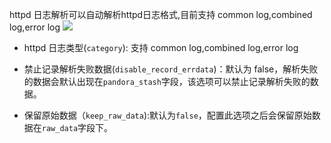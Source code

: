 httpd 日志解析可以自动解析httpd日志格式,目前支持 common log,combined log,error log
![](https://dn-odum9helk.qbox.me/FlNAbkQdkL61BbNC7n0be2lCsPM5)

* httpd 日志类型(`category`): 支持 common log,combined log,error log

* 禁止记录解析失败数据(`disable_record_errdata`)：默认为 false，解析失败的数据会默认出现在`pandora_stash`字段，该选项可以禁止记录解析失败的数据。

* 保留原始数据（`keep_raw_data`):默认为`false`，配置此选项之后会保留原始数据在`raw_data`字段下。 